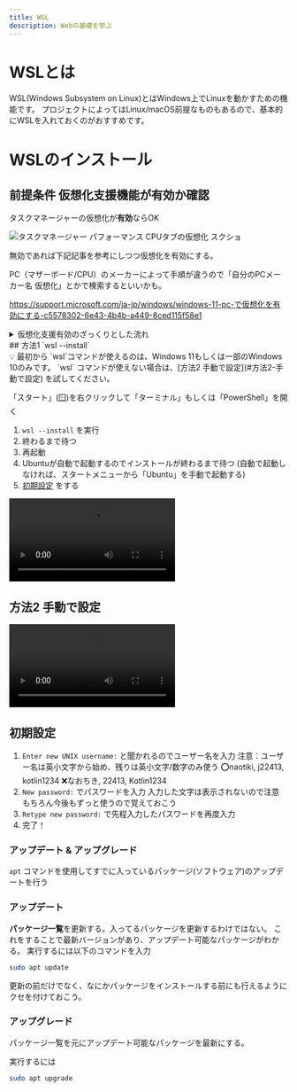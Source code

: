 ```yaml
---
title: WSL
description: Webの基礎を学ぶ
---
```


# WSLとは
WSL(Windows Subsystem on Linux)とはWindows上でLinuxを動かすための機能です。
プロジェクトによってはLinux/macOS前提なものもあるので、基本的にWSLを入れておくのがおすすめです。

# WSLのインストール

## 前提条件 仮想化支援機能が有効か確認

タスクマネージャーの仮想化が**有効**ならOK

![タスクマネージャー パフォーマンス CPUタブの仮想化 スクショ](./assets/wsl/requirements_virtualization.png)

無効であれば下記記事を参考にしつつ仮想化を有効にする。

PC（マザーボード/CPU）のメーカーによって手順が違うので「自分のPCメーカー名 仮想化」とかで検索するといいかも。

https://support.microsoft.com/ja-jp/windows/windows-11-pc-で仮想化を有効にする-c5578302-6e43-4b4b-a449-8ced115f58e1

<details>
<summary>仮想化支援有効のざっくりとした流れ</summary>
    UEFI (BIOS)に入って
    - Virtualization
    - Intel VT-d
    などの項目があれば**有効(Enabled)**にする
    <aside>
    💡 CPUやマザーボードのメーカーによって設定内容が変わるので注意！
    </aside>
</details>
## 方法1 `wsl --install`

<aside>
💡 最初から `wsl`コマンドが使えるのは、Windows 11もしくは一部のWindows 10のみです。
`wsl` コマンドが使えない場合は、[方法2 手動で設定](#方法2-手動で設定) を試してください。

</aside>

「スタート」(🪟)を右クリックして「ターミナル」もしくは「PowerShell」を開く

1. `wsl --install` を実行
2. 終わるまで待つ
3. 再起動
4. Ubuntuが自動で起動するのでインストールが終わるまで待つ
(自動で起動しなければ、スタートメニューから「Ubuntu」を手動で起動する)
5. [初期設定](#初期設定) をする

<video src={wsl_install_command} controls="true"></video>

## 方法2 手動で設定

<video src={wsl_install_manual} controls="true"></video>

## 初期設定

1. `Enter new UNIX username:` と聞かれるのでユーザー名を入力
注意：ユーザー名は英小文字から始め、残りは英小文字/数字のみ使う
⭕️naotiki, j22413, kotlin1234
❌️なおちき, 22413, Kotlin1234
2. `New password:` でパスワードを入力 
入力した文字は表示されないので注意
もちろん今後もずっと使うので覚えておこう
3. `Retype new password:` で先程入力したパスワードを再度入力
4. 完了！

### アップデート & アップグレード

`apt` コマンドを使用してすでに入っているパッケージ(ソフトウェア)のアップデートを行う

### アップデート

**パッケージ一覧**を更新する。入ってるパッケージを更新するわけではない。
これをすることで最新バージョンがあり、アップデート可能なパッケージがわかる。
実行するには以下のコマンドを入力

```bash
sudo apt update
```

更新の前だけでなく、なにかパッケージをインストールする前にも行えるようにクセを付けておこう。

### アップグレード

パッケージ一覧を元にアップデート可能なパッケージを最新にする。

実行するには

```bash
sudo apt upgrade
```